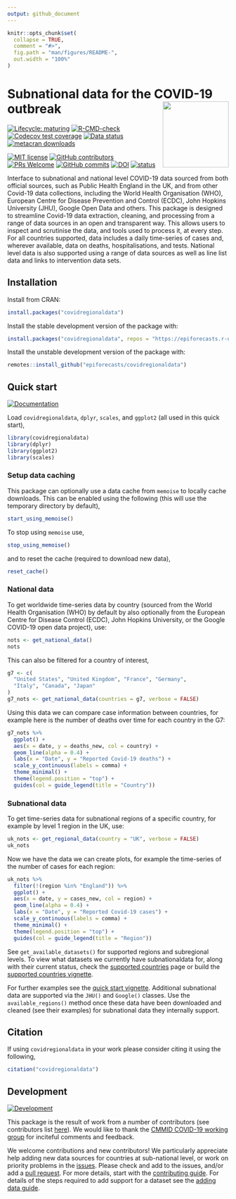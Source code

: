 ```yaml
---
output: github_document
---
```


```r
knitr::opts_chunk$set(
  collapse = TRUE,
  comment = "#>",
  fig.path = "man/figures/README-",
  out.width = "100%"
)
```

# Subnational data for the COVID-19 outbreak <img src="man/figures/logo.png" align="right" alt="" height="150" />

[![Lifecycle: maturing](https://img.shields.io/badge/lifecycle-maturing-blue.svg)](https://lifecycle.r-lib.org/articles/stages.html) [![R-CMD-check](https://github.com/epiforecasts/covidregionaldata/workflows/R-CMD-check/badge.svg)](https://github.com/epiforecasts/covidregionaldata/actions) [![Codecov test coverage](https://codecov.io/gh/epiforecasts/covidregionaldata/branch/master/graph/badge.svg)](https://codecov.io/gh/epiforecasts/covidregionaldata?branch=master) [![Data status](https://img.shields.io/badge/Data-status-lightblue.svg?style=flat)](https://epiforecasts.io/covidregionaldata/articles/supported-countries.html) [![metacran downloads](http://cranlogs.r-pkg.org/badges/grand-total/covidregionaldata?color=ff69b4)](https://cran.r-project.org/package=covidregionaldata)

[![MIT license](https://img.shields.io/badge/License-MIT-blue.svg)](https://github.com/epiforecasts/covidregionaldata/blob/master/LICENSE.md/)   [![GitHub contributors](https://img.shields.io/github/contributors/epiforecasts/covidregionaldata)](https://github.com/epiforecasts/covidregionaldata/graphs/contributors)  [![PRs Welcome](https://img.shields.io/badge/PRs-welcome-yellow.svg)](https://makeapullrequest.com/) [![GitHub commits](https://img.shields.io/github/commits-since/epiforecasts/covidregionaldata/v0.9.1.svg?color=orange)](https://GitHub.com/epiforecasts/covidregionaldata/commit/master/) [![DOI](https://zenodo.org/badge/271601189.svg)](https://zenodo.org/badge/latestdoi/271601189) [![status](https://joss.theoj.org/papers/dd6f7acdae3b7136a3ac373ce9a0655c/status.svg)](https://joss.theoj.org/papers/dd6f7acdae3b7136a3ac373ce9a0655c)

Interface to subnational and national level COVID-19 data sourced from both official sources, such as Public Health England in the UK, and from other Covid-19 data collections, including the World Health Organisation (WHO), European Centre for Disease Prevention and Control (ECDC), John Hopkins University (JHU), Google Open Data and others. This package is designed to streamline Covid-19 data extraction, cleaning, and processing from a range of data sources in an open and transparent way. This allows users to inspect and scrutinise the data, and tools used to process it, at every step. For all countries supported, data includes a daily time-series of cases and, wherever available, data on deaths, hospitalisations, and tests. National level data is also supported using a range of data sources as well as line list data and links to intervention data sets.

## Installation

Install from CRAN:

```r
install.packages("covidregionaldata")
```

Install the stable development version of the package with:

```r
install.packages("covidregionaldata", repos = "https://epiforecasts.r-universe.dev")
```

Install the unstable development version of the package with:

```r
remotes::install_github("epiforecasts/covidregionaldata")
```

## Quick start

[![Documentation](https://img.shields.io/badge/Documentation-lightgrey.svg?style=flat)](https://epiforecasts.io/covidregionaldata/)


Load `covidregionaldata`, `dplyr`, `scales`, and `ggplot2` (all used in this quick start),

```r
library(covidregionaldata)
library(dplyr)
library(ggplot2)
library(scales)
```

### Setup data caching

This package can optionally use a data cache from `memoise` to locally cache downloads. This can be enabled using the following (this will use the temporary directory by default),

```r
start_using_memoise()
```

To stop using `memoise` use,

```r
stop_using_memoise()
```

and to reset the cache (required to download new data),

```r
reset_cache()
```

### National data

To get worldwide time-series data by country (sourced from the World Health Organisation (WHO) by default by also optionally from the European Centre for Disease Control (ECDC), John Hopkins University, or the Google COVID-19 open data project), use:

```r
nots <- get_national_data()
nots
```

This can also be filtered for a country of interest,

```r
g7 <- c(
  "United States", "United Kingdom", "France", "Germany",
  "Italy", "Canada", "Japan"
)
g7_nots <- get_national_data(countries = g7, verbose = FALSE)
```

Using this data we can compare case information between countries, for example here is the number of deaths over time for each country in the G7:

```r
g7_nots %>%
  ggplot() +
  aes(x = date, y = deaths_new, col = country) +
  geom_line(alpha = 0.4) +
  labs(x = "Date", y = "Reported Covid-19 deaths") +
  scale_y_continuous(labels = comma) +
  theme_minimal() +
  theme(legend.position = "top") +
  guides(col = guide_legend(title = "Country"))
```

### Subnational data

To get time-series data for subnational regions of a specific country, for example by level 1 region in the UK, use:

```r
uk_nots <- get_regional_data(country = "UK", verbose = FALSE)
uk_nots
```

Now we have the data we can create plots, for example the time-series of the number of cases for each region:

```r
uk_nots %>%
  filter(!(region %in% "England")) %>%
  ggplot() +
  aes(x = date, y = cases_new, col = region) +
  geom_line(alpha = 0.4) +
  labs(x = "Date", y = "Reported Covid-19 cases") +
  scale_y_continuous(labels = comma) +
  theme_minimal() +
  theme(legend.position = "top") +
  guides(col = guide_legend(title = "Region"))
```

See `get_available_datasets()` for supported regions and subregional levels.
To view what datasets we currently have subnationaldata for, along with their current status, check the
[supported countries](https://epiforecasts.io/covidregionaldata/articles/supported-countriees.html) page
or build the [supported countries vignette](vignettes/supported-countries.Rmd).

For further examples see the [quick start vignette](https://github.com/epiforecasts/covidregionaldata/blob/master/vignettes/quickstart.Rmd). Additional subnational data are supported via the `JHU()` and `Google()` classes. Use the `available_regions()` method once these data have been downloaded and cleaned (see their examples) for subnational data they internally support.

## Citation

If using `covidregionaldata` in your work please consider citing it using the following,

```r
citation("covidregionaldata")
```

## Development

[![Development](https://img.shields.io/badge/Wiki-lightblue.svg?style=flat)](https://github.com/epiforecasts/covidregionaldata/wiki/)

This package is the result of work from a number of contributors (see contributors list [here](https://epiforecasts.io/covidregionaldata/authors.html)). We would like to thank the [CMMID COVID-19 working group
](https://cmmid.github.io/groups/ncov-group.html) for inciteful comments and feedback.

We welcome contributions and new contributors! We particularly appreciate help adding new data sources for countries at sub-national level, or work on priority problems in the [issues](https://github.com/epiforecasts/covidregionaldata/issues). Please check and add to the issues, and/or add a [pull request](https://github.com/epiforecasts/covidregionaldata/pulls). For more details, start with the [contributing guide](https://github.com/epiforecasts/covidregionaldata/wiki/Contributing). For details of the steps required to add support for a dataset see the [adding data guide](https://github.com/epiforecasts/covidregionaldata/wiki/Adding-Data).
